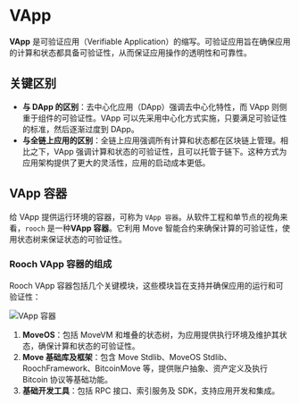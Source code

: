# VApp

**VApp** 是可验证应用（Verifiable Application）的缩写。可验证应用旨在确保应用的计算和状态都具备可验证性，从而保证应用操作的透明性和可靠性。

## 关键区别

- **与 DApp 的区别**：去中心化应用（DApp）强调去中心化特性，而 VApp 则侧重于组件的可验证性。VApp 可以先采用中心化方式实施，只要满足可验证性的标准，然后逐渐过度到 DApp。
- **与全链上应用的区别**：全链上应用强调所有计算和状态都在区块链上管理。相比之下，VApp 强调计算和状态的可验证性，且可以托管于链下。这种方式为应用架构提供了更大的灵活性，应用的启动成本更低。

## VApp 容器

给 VApp 提供运行环境的容器，可称为 `VApp 容器`。从软件工程和单节点的视角来看，`rooch` 是一种**VApp 容器**。它利用 Move 智能合约来确保计算的可验证性，使用状态树来保证状态的可验证性。

### Rooch VApp 容器的组成

Rooch VApp 容器包括几个关键模块，这些模块旨在支持并确保应用的运行和可验证性：

![VApp 容器](/blog/bitcoin-application-layer/vapp-container.svg)

1. **MoveOS**：包括 MoveVM 和堆叠的状态树，为应用提供执行环境及维护其状态，确保计算和状态的可验证性。
2. **Move 基础库及框架**：包含 Move Stdlib、MoveOS Stdlib、RoochFramework、BitcoinMove 等，提供账户抽象、资产定义及执行 Bitcoin 协议等基础功能。
3. **基础开发工具**：包括 RPC 接口、索引服务及 SDK，支持应用开发和集成。
